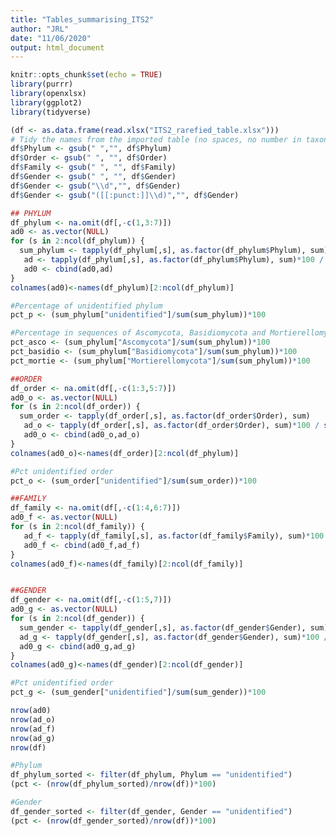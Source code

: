 ```yaml
---
title: "Tables_summarising_ITS2"
author: "JRL"
date: "11/06/2020"
output: html_document
---
```


```r
knitr::opts_chunk$set(echo = TRUE)
library(purrr)
library(openxlsx)
library(ggplot2)
library(tidyverse)
```


```r

(df <- as.data.frame(read.xlsx("ITS2_rarefied_table.xlsx")))
# Tidy the names from the imported table (no spaces, no number in taxonomic columns)
df$Phylum <- gsub(" ","", df$Phylum)
df$Order <- gsub(" ", "", df$Order)
df$Family <- gsub(" ", "", df$Family)
df$Gender <- gsub(" ", "", df$Gender)
df$Gender <- gsub("\\d","", df$Gender)
df$Gender <- gsub("([[:punct:]]\\d)","", df$Gender)
```


```r
## PHYLUM
df_phylum <- na.omit(df[,-c(1,3:7)])
ad0 <- as.vector(NULL)
for (s in 2:ncol(df_phylum)) {
  sum_phylum <- tapply(df_phylum[,s], as.factor(df_phylum$Phylum), sum)
   ad <- tapply(df_phylum[,s], as.factor(df_phylum$Phylum), sum)*100 / sum(df_phylum[,s])
   ad0 <- cbind(ad0,ad)
}
colnames(ad0)<-names(df_phylum)[2:ncol(df_phylum)]

#Percentage of unidentified phylum
pct_p <- (sum_phylum["unidentified"]/sum(sum_phylum))*100

#Percentage in sequences of Ascomycota, Basidiomycota and Mortierellomycota
pct_asco <- (sum_phylum["Ascomycota"]/sum(sum_phylum))*100
pct_basidio <- (sum_phylum["Basidiomycota"]/sum(sum_phylum))*100
pct_mortie <- (sum_phylum["Mortierellomycota"]/sum(sum_phylum))*100

##ORDER
df_order <- na.omit(df[,-c(1:3,5:7)])
ad0_o <- as.vector(NULL)
for (s in 2:ncol(df_order)) {
  sum_order <- tapply(df_order[,s], as.factor(df_order$Order), sum)
   ad_o <- tapply(df_order[,s], as.factor(df_order$Order), sum)*100 / sum(df_order[,s])
   ad0_o <- cbind(ad0_o,ad_o)
}
colnames(ad0_o)<-names(df_order)[2:ncol(df_phylum)]

#Pct unidentified order
pct_o <- (sum_order["unidentified"]/sum(sum_order))*100

##FAMILY
df_family <- na.omit(df[,-c(1:4,6:7)])
ad0_f <- as.vector(NULL)
for (s in 2:ncol(df_family)) {
   ad_f <- tapply(df_family[,s], as.factor(df_family$Family), sum)*100 / sum(df_family[,s])
   ad0_f <- cbind(ad0_f,ad_f)
}
colnames(ad0_f)<-names(df_family)[2:ncol(df_family)]


##GENDER
df_gender <- na.omit(df[,-c(1:5,7)])
ad0_g <- as.vector(NULL)
for (s in 2:ncol(df_gender)) {
  sum_gender <- tapply(df_gender[,s], as.factor(df_gender$Gender), sum)
  ad_g <- tapply(df_gender[,s], as.factor(df_gender$Gender), sum)*100 / sum(df_gender[,s])
  ad0_g <- cbind(ad0_g,ad_g)
}
colnames(ad0_g)<-names(df_gender)[2:ncol(df_gender)]

#Pct unidentified order
pct_g <- (sum_gender["unidentified"]/sum(sum_gender))*100

nrow(ad0)
nrow(ad_o)
nrow(ad_f)
nrow(ad_g)
nrow(df)
```

```r

#Phylum
df_phylum_sorted <- filter(df_phylum, Phylum == "unidentified")
(pct <- (nrow(df_phylum_sorted)/nrow(df))*100)

#Gender
df_gender_sorted <- filter(df_gender, Gender == "unidentified")
(pct <- (nrow(df_gender_sorted)/nrow(df))*100) 

```



